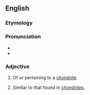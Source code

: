 ==English==

===Etymology===

{{suffix|chondrite|ic}}

===Pronunciation===

* {{IPA|kɑnˈdɹɪtɪk}}
* {{rhymes|ɪtɪk}}

===Adjective===
{{en-adj}}

# {{context|geology}} Of or pertaining to a [[chondrite]].
# {{context|planetology|of an elemental ratio}} Similar to that found in [[chondrite]]s.